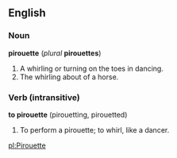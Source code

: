 ==English==
===Noun===
'''pirouette''' (''plural'' '''pirouettes''')
#A whirling or turning on the toes in dancing.
#The whirling about of a horse.

===Verb (intransitive)===
'''to pirouette''' (pirouetting, pirouetted)
#To perform a pirouette; to whirl, like a dancer.

[[pl:Pirouette]]